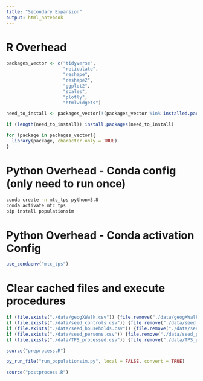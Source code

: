 ```yaml
---
title: "Secondary Expansion"
output: html_notebook
---
```


# R Overhead
```r
packages_vector <- c("tidyverse",
                     "reticulate",
                     "reshape",
                     "reshape2",
                     "ggplot2",
                     "scales",
                     "plotly",
                     "htmlwidgets")

need_to_install <- packages_vector[!(packages_vector %in% installed.packages()[,"Package"])]

if (length(need_to_install)) install.packages(need_to_install)

for (package in packages_vector){
  library(package, character.only = TRUE)
}

```

# Python Overhead - Conda config (only need to run once)
```bash
conda create -n mtc_tps python=3.8
conda activate mtc_tps 
pip install populationsim
```

# Python Overhead - Conda activation Config
```r
use_condaenv("mtc_tps")
```

# Clear cached files and execute procedures
```r

if (file.exists("./data/geogXWalk.csv")) {file.remove("./data/geogXWalk.csv")}
if (file.exists("./data/seed_controls.csv")) {file.remove("./data/seed_controls.csv")}
if (file.exists("./data/seed_households.csv")) {file.remove("./data/seed_households.csv")}
if (file.exists("./data/seed_persons.csv")) {file.remove("./data/seed_persons.csv")}
if (file.exists("./data/TPS_processed.csv")) {file.remove("./data/TPS_processed.csv")}

source("preprocess.R")

py_run_file("run_populationsim.py", local = FALSE, convert = TRUE)

source("postprocess.R")
```

